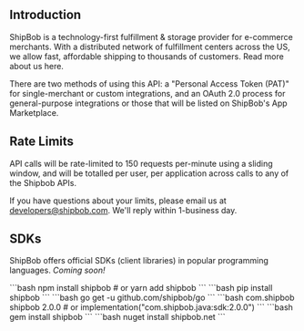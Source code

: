 ## Introduction

ShipBob is a technology-first fulfillment & storage provider for e-commerce merchants. With a distributed network of fulfillment centers across the US, we allow fast, affordable shipping to thousands of customers. Read more about us here.

There are two methods of using this API: a "Personal Access Token (PAT)" for single-merchant or custom integrations, and an OAuth 2.0 process for general-purpose integrations or those that will be listed on ShipBob's App Marketplace.

## Rate Limits

API calls will be rate-limited to 150 requests per-minute using a sliding window, and will be totalled per user, per application across calls to any of the Shipbob APIs.

If you have questions about your limits, please email us at [developers@shipbob.com](mailto:developers@shipbob.com). We'll reply within 1-business day.

## SDKs 

ShipBob offers official SDKs (client libraries) in popular programming languages. *Coming soon!*

<CodeBlocks>
  <CodeBlock title="Node">
  ```bash
  npm install shipbob
  # or
  yarn add shipbob
  ```
  </CodeBlock>
  <CodeBlock title="Python">
  ```bash
  pip install shipbob
  ```
  </CodeBlock>
  <CodeBlock title="Go">
  ```bash
  go get -u github.com/shipbob/go
  ```
  </CodeBlock>
  <CodeBlock title="Java">
  ```bash
  <dependency>
    <groupId>com.shipbob</groupId>
    <artifactId>shipbob</artifactId>
    <version>2.0.0</version>
  </dependency>
  # or
  implementation("com.shipbob.java:sdk:2.0.0")
  ```
  </CodeBlock>
  <CodeBlock title="Ruby">
  ```bash
  gem install shipbob
  ```
  </CodeBlock>
  <CodeBlock title="C#">
  ```bash
  nuget install shipbob.net
  ```
  </CodeBlock>
</CodeBlocks>